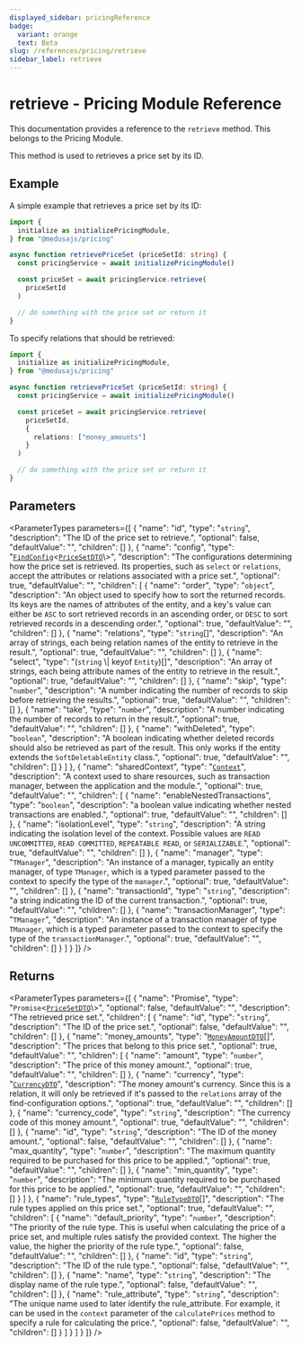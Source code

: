 ```yaml
---
displayed_sidebar: pricingReference
badge:
  variant: orange
  text: Beta
slug: /references/pricing/retrieve
sidebar_label: retrieve
---
```



# retrieve - Pricing Module Reference

This documentation provides a reference to the `retrieve` method. This belongs to the Pricing Module.

This method is used to retrieves a price set by its ID.

## Example

A simple example that retrieves a price set by its ID:

```ts
import { 
  initialize as initializePricingModule,
} from "@medusajs/pricing"

async function retrievePriceSet (priceSetId: string) {
  const pricingService = await initializePricingModule()

  const priceSet = await pricingService.retrieve(
    priceSetId
  )

  // do something with the price set or return it
}
```

To specify relations that should be retrieved:

```ts
import { 
  initialize as initializePricingModule,
} from "@medusajs/pricing"

async function retrievePriceSet (priceSetId: string) {
  const pricingService = await initializePricingModule()

  const priceSet = await pricingService.retrieve(
    priceSetId,
    {
      relations: ["money_amounts"]
    }
  )

  // do something with the price set or return it
}
```

## Parameters

<ParameterTypes parameters={[
  {
    "name": "id",
    "type": "`string`",
    "description": "The ID of the price set to retrieve.",
    "optional": false,
    "defaultValue": "",
    "children": []
  },
  {
    "name": "config",
    "type": "[`FindConfig`](../../interfaces/FindConfig.mdx)<[`PriceSetDTO`](../../interfaces/PriceSetDTO.mdx)\\>",
    "description": "The configurations determining how the price set is retrieved. Its properties, such as `select` or `relations`, accept the attributes or relations associated with a price set.",
    "optional": true,
    "defaultValue": "",
    "children": [
      {
        "name": "order",
        "type": "`object`",
        "description": "An object used to specify how to sort the returned records. Its keys are the names of attributes of the entity, and a key's value can either be `ASC` to sort retrieved records in an ascending order, or `DESC` to sort retrieved records in a descending order.",
        "optional": true,
        "defaultValue": "",
        "children": []
      },
      {
        "name": "relations",
        "type": "`string`[]",
        "description": "An array of strings, each being relation names of the entity to retrieve in the result.",
        "optional": true,
        "defaultValue": "",
        "children": []
      },
      {
        "name": "select",
        "type": "(`string` \\| keyof `Entity`)[]",
        "description": "An array of strings, each being attribute names of the entity to retrieve in the result.",
        "optional": true,
        "defaultValue": "",
        "children": []
      },
      {
        "name": "skip",
        "type": "`number`",
        "description": "A number indicating the number of records to skip before retrieving the results.",
        "optional": true,
        "defaultValue": "",
        "children": []
      },
      {
        "name": "take",
        "type": "`number`",
        "description": "A number indicating the number of records to return in the result.",
        "optional": true,
        "defaultValue": "",
        "children": []
      },
      {
        "name": "withDeleted",
        "type": "`boolean`",
        "description": "A boolean indicating whether deleted records should also be retrieved as part of the result. This only works if the entity extends the `SoftDeletableEntity` class.",
        "optional": true,
        "defaultValue": "",
        "children": []
      }
    ]
  },
  {
    "name": "sharedContext",
    "type": "[`Context`](../../interfaces/Context.mdx)",
    "description": "A context used to share resources, such as transaction manager, between the application and the module.",
    "optional": true,
    "defaultValue": "",
    "children": [
      {
        "name": "enableNestedTransactions",
        "type": "`boolean`",
        "description": "a boolean value indicating whether nested transactions are enabled.",
        "optional": true,
        "defaultValue": "",
        "children": []
      },
      {
        "name": "isolationLevel",
        "type": "`string`",
        "description": "A string indicating the isolation level of the context. Possible values are `READ UNCOMMITTED`, `READ COMMITTED`, `REPEATABLE READ`, or `SERIALIZABLE`.",
        "optional": true,
        "defaultValue": "",
        "children": []
      },
      {
        "name": "manager",
        "type": "`TManager`",
        "description": "An instance of a manager, typically an entity manager, of type `TManager`, which is a typed parameter passed to the context to specify the type of the `manager`.",
        "optional": true,
        "defaultValue": "",
        "children": []
      },
      {
        "name": "transactionId",
        "type": "`string`",
        "description": "a string indicating the ID of the current transaction.",
        "optional": true,
        "defaultValue": "",
        "children": []
      },
      {
        "name": "transactionManager",
        "type": "`TManager`",
        "description": "An instance of a transaction manager of type `TManager`, which is a typed parameter passed to the context to specify the type of the `transactionManager`.",
        "optional": true,
        "defaultValue": "",
        "children": []
      }
    ]
  }
]} />

## Returns

<ParameterTypes parameters={[
  {
    "name": "Promise",
    "type": "`Promise`<[`PriceSetDTO`](../../interfaces/PriceSetDTO.mdx)\\>",
    "optional": false,
    "defaultValue": "",
    "description": "The retrieved price set.",
    "children": [
      {
        "name": "id",
        "type": "`string`",
        "description": "The ID of the price set.",
        "optional": false,
        "defaultValue": "",
        "children": []
      },
      {
        "name": "money_amounts",
        "type": "[`MoneyAmountDTO`](../../interfaces/MoneyAmountDTO.mdx)[]",
        "description": "The prices that belong to this price set.",
        "optional": true,
        "defaultValue": "",
        "children": [
          {
            "name": "amount",
            "type": "`number`",
            "description": "The price of this money amount.",
            "optional": true,
            "defaultValue": "",
            "children": []
          },
          {
            "name": "currency",
            "type": "[`CurrencyDTO`](../../interfaces/CurrencyDTO.mdx)",
            "description": "The money amount's currency. Since this is a relation, it will only be retrieved if it's passed to the `relations` array of the find-configuration options.",
            "optional": true,
            "defaultValue": "",
            "children": []
          },
          {
            "name": "currency_code",
            "type": "`string`",
            "description": "The currency code of this money amount.",
            "optional": true,
            "defaultValue": "",
            "children": []
          },
          {
            "name": "id",
            "type": "`string`",
            "description": "The ID of the money amount.",
            "optional": false,
            "defaultValue": "",
            "children": []
          },
          {
            "name": "max_quantity",
            "type": "`number`",
            "description": "The maximum quantity required to be purchased for this price to be applied.",
            "optional": true,
            "defaultValue": "",
            "children": []
          },
          {
            "name": "min_quantity",
            "type": "`number`",
            "description": "The minimum quantity required to be purchased for this price to be applied.",
            "optional": true,
            "defaultValue": "",
            "children": []
          }
        ]
      },
      {
        "name": "rule_types",
        "type": "[`RuleTypeDTO`](../../interfaces/RuleTypeDTO.mdx)[]",
        "description": "The rule types applied on this price set.",
        "optional": true,
        "defaultValue": "",
        "children": [
          {
            "name": "default_priority",
            "type": "`number`",
            "description": "The priority of the rule type. This is useful when calculating the price of a price set, and multiple rules satisfy the provided context. The higher the value, the higher the priority of the rule type.",
            "optional": false,
            "defaultValue": "",
            "children": []
          },
          {
            "name": "id",
            "type": "`string`",
            "description": "The ID of the rule type.",
            "optional": false,
            "defaultValue": "",
            "children": []
          },
          {
            "name": "name",
            "type": "`string`",
            "description": "The display name of the rule type.",
            "optional": false,
            "defaultValue": "",
            "children": []
          },
          {
            "name": "rule_attribute",
            "type": "`string`",
            "description": "The unique name used to later identify the rule_attribute. For example, it can be used in the `context` parameter of the `calculatePrices` method to specify a rule for calculating the price.",
            "optional": false,
            "defaultValue": "",
            "children": []
          }
        ]
      }
    ]
  }
]} />
